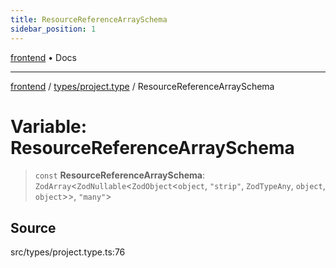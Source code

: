 ```yaml
---
title: ResourceReferenceArraySchema
sidebar_position: 1
---
```


[frontend](../../..) • Docs

***

[frontend](../../..) / [types/project.type](..) / ResourceReferenceArraySchema

# Variable: ResourceReferenceArraySchema

> `const` **ResourceReferenceArraySchema**: `ZodArray`\<`ZodNullable`\<`ZodObject`\<`object`, `"strip"`, `ZodTypeAny`, `object`, `object`\>\>, `"many"`\>

## Source

src/types/project.type.ts:76
